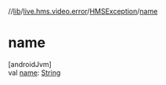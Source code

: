 //[lib](/api-reference/android/v2/home/content)/[live.hms.video.error](../index)/[HMSException](index)/[name](name)

# name

[androidJvm]\
val [name](name): [String](https://kotlinlang.org/api/latest/jvm/stdlib/kotlin/-string/index.html)
